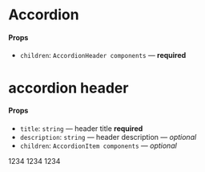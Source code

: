
<Meta title="Components/Accordion" component={Accordion} />

# Accordion

#### Props

- `children`: `AccordionHeader components` — **required**

<Preview>
  <Story name="accordion">
    <Accordion>
        <AccordionHeader title="Header 1" description="description..." />
        <AccordionHeader title="Header 2" description="description..." />
    </Accordion>
  </Story>
</Preview>

# accordion header

#### Props

- `title`: `string` — header title **required**
- `description`: `string` — header description — _optional_
- `children`: `AccordionItem components` — _optional_

<Preview>
  <Story name="accordion header">
    <Accordion>
        <AccordionHeader title="Header 1" description="description...">
            <AccordionItem>1234</AccordionItem>
        </AccordionHeader>
        <AccordionHeader title="Header 2" description="description...">
            <AccordionItem>1234</AccordionItem>
        </AccordionHeader>
        <AccordionHeader title="Header 3" description="description...">
            <AccordionItem>1234</AccordionItem>
        </AccordionHeader>
    </Accordion>
  </Story>
</Preview>